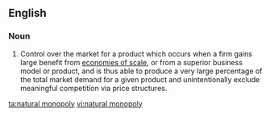 ==English==

===Noun===
{{wikipedia}}
{{en-noun|head=[[natural]] [[monopoly]]|natural monopolies}}
# Control over the market for a product which occurs when a firm gains large benefit from [[economies of scale]], or from a superior business model or product, and is thus able to produce a very large percentage of the total market demand for a given product and unintentionally exclude meaningful competition via price structures.

[[ta:natural monopoly]]
[[vi:natural monopoly]]